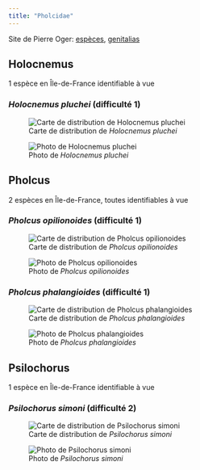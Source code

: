 ```yaml
---
title: "Pholcidae"
---
```


Site de Pierre Oger: [espèces](https://arachno.piwigo.com/index?/category/55-pholcidae), [genitalias](https://arachno.piwigo.com/index?/tags/1490-_pholcidae)



## Holocnemus

1 espèce en Île-de-France identifiable à vue



### *Holocnemus pluchei* (difficulté 1)

![Carte de distribution de *Holocnemus pluchei*](https://asfra.fr/Site/User_pages/Atlas/LR_ASFRA_Pholcidae_Holocnemus%20pluchei_2022-03-10.jpeg)

![Photo de *Holocnemus pluchei*](chemin/vers/photo.jpg)



## Pholcus

2 espèces en Île-de-France, toutes identifiables à vue



### *Pholcus opilionoides* (difficulté 1)

![Carte de distribution de *Pholcus opilionoides*](https://asfra.fr/Site/User_pages/Atlas/LR_ASFRA_Pholcidae_Pholcus%20opilionoides_2022-03-10.jpeg)

![Photo de *Pholcus opilionoides*](chemin/vers/photo.jpg)



### *Pholcus phalangioides* (difficulté 1)

![Carte de distribution de *Pholcus phalangioides*](https://asfra.fr/Site/User_pages/Atlas/LR_ASFRA_Pholcidae_Pholcus%20phalangioides_2022-03-10.jpeg)

![Photo de *Pholcus phalangioides*](chemin/vers/photo.jpg)



## Psilochorus

1 espèce en Île-de-France identifiable à vue



### *Psilochorus simoni* (difficulté 2)

![Carte de distribution de *Psilochorus simoni*](https://asfra.fr/Site/User_pages/Atlas/LR_ASFRA_Pholcidae_Psilochorus%20simoni_2022-03-10.jpeg)

![Photo de *Psilochorus simoni*](chemin/vers/photo.jpg)



